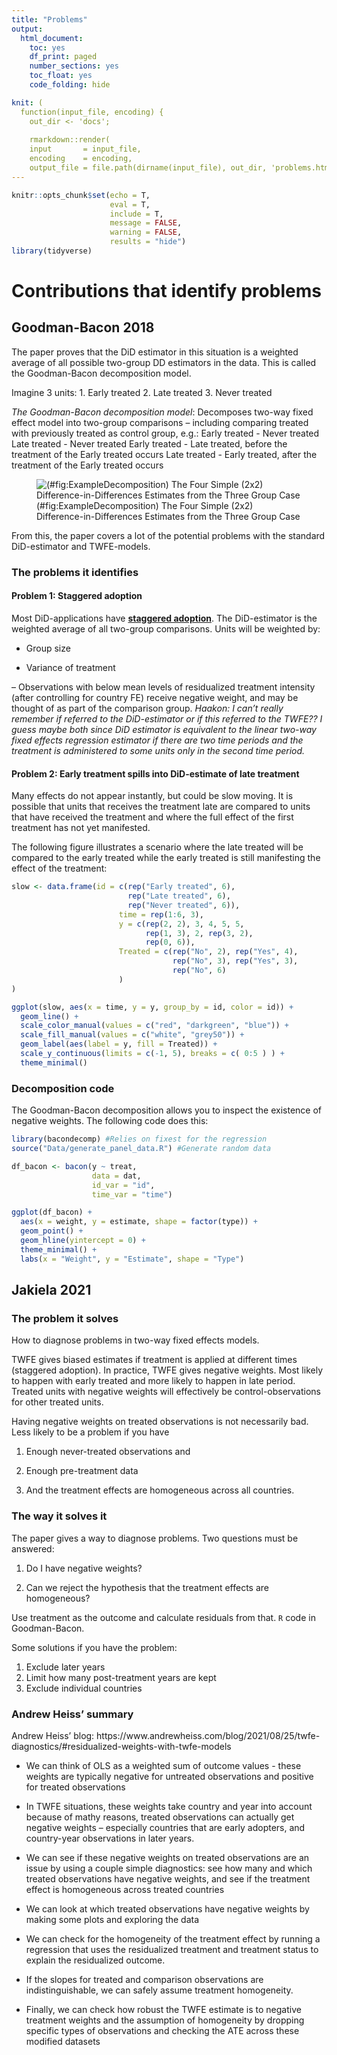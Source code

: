 ```yaml
---
title: "Problems"
output:
  html_document:
    toc: yes
    df_print: paged
    number_sections: yes
    toc_float: yes
    code_folding: hide

knit: ( 
  function(input_file, encoding) {
    out_dir <- 'docs';
    
    rmarkdown::render(
    input       = input_file,
    encoding    = encoding,
    output_file = file.path(dirname(input_file), out_dir, 'problems.html') ) })
---
```


```r
knitr::opts_chunk$set(echo = T,
                      eval = T,
                      include = T,
                      message = FALSE,
                      warning = FALSE,
                      results = "hide")
library(tidyverse)
```

# Contributions that identify problems

## Goodman-Bacon 2018 {#GoodmanBacon}
The paper proves that the DiD estimator in this situation is a weighted average of all possible two-group DD estimators in the data. This is called the Goodman-Bacon decomposition model.

Imagine 3 units:
1. Early treated
2. Late treated
3. Never treated

*The Goodman-Bacon decomposition model*: Decomposes two-way fixed effect model into two-group comparisons -- including comparing treated with previously treated as control group, e.g.:
Early treated - Never treated
Late treated  - Never treated
Early treated - Late treated, before the treatment of the Early treated occurs
Late treated  - Early treated, after the treatment of the Early treated occurs

![(#fig:ExampleDecomposition) The Four Simple (2x2) Difference-in-Differences Estimates from the Three Group Case](Graphics/Decomposition.png)


From this, the paper covers a lot of the potential problems with the standard DiD-estimator and TWFE-models.


### The problems it identifies

#### Problem 1: Staggered adoption
Most DiD-applications have [**staggered adoption**](definitions.html). The DiD-estimator is the weighted average of all two-group comparisons. Units will be weighted by:

- Group size

-   Variance of treatment

-- Observations with below mean levels of residualized treatment intensity (after controlling for country FE) receive negative weight, and may be thought of as part of the comparison group. _Haakon: I can't really remember if referred to the DiD-estimator or if this referred to the TWFE?? I guess maybe both since DiD estimator is equivalent to the linear two-way fixed effects regression estimator if there are two time periods and the treatment is administered to some units only in the second time period._


#### Problem 2: Early treatment spills into DiD-estimate of late treatment

Many effects do not appear instantly, but could be slow moving. It is possible that units that receives the treatment late are compared to units that have received the treatment and where the full effect of the first treatment has not yet manifested.

The following figure illustrates a scenario where the late treated will be compared to the early treated while the early treated is still manifesting the effect of the treatment:

```r

slow <- data.frame(id = c(rep("Early treated", 6),
                          rep("Late treated", 6),
                          rep("Never treated", 6)),
                        time = rep(1:6, 3),
                        y = c(rep(2, 2), 3, 4, 5, 5,
                              rep(1, 3), 2, rep(3, 2),
                              rep(0, 6)),
                        Treated = c(rep("No", 2), rep("Yes", 4),
                                    rep("No", 3), rep("Yes", 3),
                                    rep("No", 6)
                        ) 
)

ggplot(slow, aes(x = time, y = y, group_by = id, color = id)) +
  geom_line() +
  scale_color_manual(values = c("red", "darkgreen", "blue")) +
  scale_fill_manual(values = c("white", "grey50")) +
  geom_label(aes(label = y, fill = Treated)) +
  scale_y_continuous(limits = c(-1, 5), breaks = c( 0:5 ) ) +
  theme_minimal()


```

### Decomposition code

The Goodman-Bacon decomposition allows you to inspect the existence of negative weights. The following code does this:

```r
library(bacondecomp) #Relies on fixest for the regression
source("Data/generate_panel_data.R") #Generate random data

df_bacon <- bacon(y ~ treat,
                  data = dat,
                  id_var = "id",
                  time_var = "time")

ggplot(df_bacon) +
  aes(x = weight, y = estimate, shape = factor(type)) +
  geom_point() +
  geom_hline(yintercept = 0) + 
  theme_minimal() +
  labs(x = "Weight", y = "Estimate", shape = "Type")

```


## Jakiela 2021 {#Jakiela}

### The problem it solves
How to diagnose problems in two-way fixed effects models.

TWFE gives biased estimates if treatment is applied at different times (staggered adoption). In practice, TWFE gives negative weights. Most likely to happen with early treated and more likely to happen in late period. Treated units with negative weights will effectively be control-observations for other treated units.

Having negative weights on treated observations is not necessarily bad. Less likely to be a problem if you have

1. Enough never-treated observations and 

2. Enough pre-treatment data

3. And the treatment effects are homogeneous across all countries. 


### The way it solves it
The paper gives a way to diagnose problems. Two questions must be answered:

1. Do I have negative weights?

2. Can we reject the hypothesis that the treatment effects are homogeneous?


Use treatment as the outcome and calculate residuals from that. `R` code in Goodman-Bacon.


Some solutions if you have the problem:

1. Exclude later years
2. Limit how many post-treatment years are kept
3. Exclude individual countries

### Andrew Heiss' summary

Andrew Heiss' blog: https://www.andrewheiss.com/blog/2021/08/25/twfe-diagnostics/#residualized-weights-with-twfe-models

- We can think of OLS as a weighted sum of outcome values - these weights are typically negative for untreated observations and positive for treated observations 

- In TWFE situations, these weights take country and year into account because of mathy reasons, treated observations can actually get negative weights -- especially countries that are early adopters, and country-year observations in later years.

- We can see if these negative weights on treated observations are an issue by using a couple simple diagnostics: see how many and which treated observations have negative weights, and see if the treatment effect is homogeneous across treated countries 

- We can look at which treated observations have negative weights by making some plots and exploring the data 

- We can check for the homogeneity of the treatment effect by running a regression that uses the residualized treatment and treatment status to explain the residualized outcome. 

- If the slopes for treated and comparison observations are indistinguishable, we can safely assume treatment homogeneity. 

- Finally, we can check how robust the TWFE estimate is to negative treatment weights and the assumption of homogeneity by dropping specific types of observations and checking the ATE across these modified datasets


